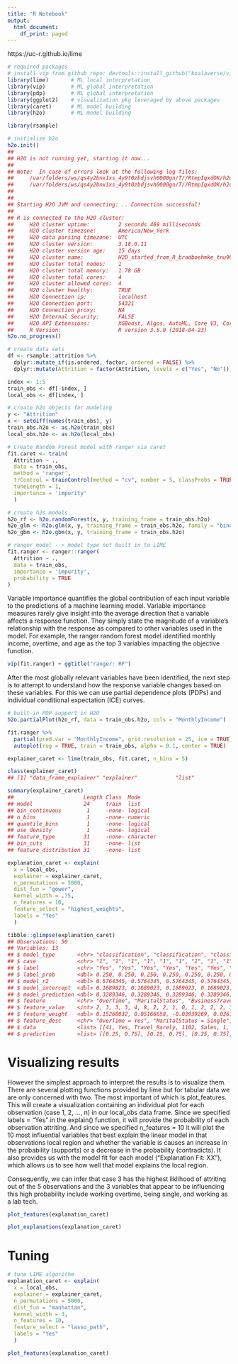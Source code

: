 ```yaml
---
title: "R Notebook"
output:
  html_document:
    df_print: paged
---
```



https://uc-r.github.io/lime

```r
# required packages
# install vip from github repo: devtools::install_github("koalaverse/vip")
library(lime)       # ML local interpretation
library(vip)        # ML global interpretation
library(pdp)        # ML global interpretation
library(ggplot2)    # visualization pkg leveraged by above packages
library(caret)      # ML model building
library(h2o)        # ML model building

library(rsample)

# initialize h2o
h2o.init()
## 
## H2O is not running yet, starting it now...
## 
## Note:  In case of errors look at the following log files:
##     /var/folders/ws/qs4y2bnx1xs_4y9t0zbdjsvh0000gn/T//RtmpIqxdOK/h2o_bradboehmke_started_from_r.out
##     /var/folders/ws/qs4y2bnx1xs_4y9t0zbdjsvh0000gn/T//RtmpIqxdOK/h2o_bradboehmke_started_from_r.err
## 
## 
## Starting H2O JVM and connecting: .. Connection successful!
## 
## R is connected to the H2O cluster: 
##     H2O cluster uptime:         2 seconds 469 milliseconds 
##     H2O cluster timezone:       America/New_York 
##     H2O data parsing timezone:  UTC 
##     H2O cluster version:        3.18.0.11 
##     H2O cluster version age:    15 days  
##     H2O cluster name:           H2O_started_from_R_bradboehmke_tnu907 
##     H2O cluster total nodes:    1 
##     H2O cluster total memory:   1.78 GB 
##     H2O cluster total cores:    4 
##     H2O cluster allowed cores:  4 
##     H2O cluster healthy:        TRUE 
##     H2O Connection ip:          localhost 
##     H2O Connection port:        54321 
##     H2O Connection proxy:       NA 
##     H2O Internal Security:      FALSE 
##     H2O API Extensions:         XGBoost, Algos, AutoML, Core V3, Core V4 
##     R Version:                  R version 3.5.0 (2018-04-23)
h2o.no_progress()
```


```r
# create data sets
df <- rsample::attrition %>% 
  dplyr::mutate_if(is.ordered, factor, ordered = FALSE) %>%
  dplyr::mutate(Attrition = factor(Attrition, levels = c("Yes", "No")))

index <- 1:5
train_obs <- df[-index, ]
local_obs <- df[index, ]

# create h2o objects for modeling
y <- "Attrition"
x <- setdiff(names(train_obs), y)
train_obs.h2o <- as.h2o(train_obs)
local_obs.h2o <- as.h2o(local_obs)
```



```r
# Create Random Forest model with ranger via caret
fit.caret <- train(
  Attrition ~ ., 
  data = train_obs, 
  method = 'ranger',
  trControl = trainControl(method = "cv", number = 5, classProbs = TRUE),
  tuneLength = 1,
  importance = 'impurity'
  )

# create h2o models
h2o_rf <- h2o.randomForest(x, y, training_frame = train_obs.h2o)
h2o_glm <- h2o.glm(x, y, training_frame = train_obs.h2o, family = "binomial")
h2o_gbm <- h2o.gbm(x, y, training_frame = train_obs.h2o)

# ranger model --> model type not built in to LIME
fit.ranger <- ranger::ranger(
  Attrition ~ ., 
  data = train_obs, 
  importance = 'impurity',
  probability = TRUE
)
```


Variable importance quantifies the global contribution of each input variable to the predictions of a machine learning model. Variable importance measures rarely give insight into the average direction that a variable affects a response function. They simply state the magnitude of a variable’s relationship with the response as compared to other variables used in the model. For example, the ranger random forest model identified monthly income, overtime, and age as the top 3 variables impacting the objective function.

```r
vip(fit.ranger) + ggtitle("ranger: RF")
```


After the most globally relevant variables have been identified, the next step is to attempt to understand how the response variable changes based on these variables. For this we can use partial dependence plots (PDPs) and individual conditional expectation (ICE) curves.

```r
# built-in PDP support in H2O
h2o.partialPlot(h2o_rf, data = train_obs.h2o, cols = "MonthlyIncome")
```


```r
fit.ranger %>%
  partial(pred.var = "MonthlyIncome", grid.resolution = 25, ice = TRUE) %>%
  autoplot(rug = TRUE, train = train_obs, alpha = 0.1, center = TRUE)
```


```r
explainer_caret <- lime(train_obs, fit.caret, n_bins = 5)

class(explainer_caret)
## [1] "data_frame_explainer" "explainer"            "list"

summary(explainer_caret)
##                      Length Class  Mode     
## model                24     train  list     
## bin_continuous        1     -none- logical  
## n_bins                1     -none- numeric  
## quantile_bins         1     -none- logical  
## use_density           1     -none- logical  
## feature_type         31     -none- character
## bin_cuts             31     -none- list     
## feature_distribution 31     -none- list
```

```r
explanation_caret <- explain(
  x = local_obs, 
  explainer = explainer_caret, 
  n_permutations = 5000,
  dist_fun = "gower",
  kernel_width = .75,
  n_features = 10, 
  feature_select = "highest_weights",
  labels = "Yes"
  )
```



```r
tibble::glimpse(explanation_caret)
## Observations: 50
## Variables: 13
## $ model_type       <chr> "classification", "classification", "classifi...
## $ case             <chr> "1", "1", "1", "1", "1", "1", "1", "1", "1", ...
## $ label            <chr> "Yes", "Yes", "Yes", "Yes", "Yes", "Yes", "Ye...
## $ label_prob       <dbl> 0.250, 0.250, 0.250, 0.250, 0.250, 0.250, 0.2...
## $ model_r2         <dbl> 0.5764345, 0.5764345, 0.5764345, 0.5764345, 0...
## $ model_intercept  <dbl> 0.1689023, 0.1689023, 0.1689023, 0.1689023, 0...
## $ model_prediction <dbl> 0.3289346, 0.3289346, 0.3289346, 0.3289346, 0...
## $ feature          <chr> "OverTime", "MaritalStatus", "BusinessTravel"...
## $ feature_value    <int> 2, 3, 3, 3, 4, 8, 2, 2, 1, 0, 1, 2, 2, 2, 3, ...
## $ feature_weight   <dbl> 0.15268032, 0.05166658, -0.03939269, 0.036107...
## $ feature_desc     <chr> "OverTime = Yes", "MaritalStatus = Single", "...
## $ data             <list> [[41, Yes, Travel_Rarely, 1102, Sales, 1, Co...
## $ prediction       <list> [[0.25, 0.75], [0.25, 0.75], [0.25, 0.75], [...
```


# Visualizing results
However the simplest approach to interpret the results is to visualize them. There are several plotting functions provided by lime but for tabular data we are only concerned with two. The most important of which is plot_features. This will create a visualization containing an individual plot for each observation (case 1, 2, …, n) in our local_obs data frame. Since we specified labels = "Yes" in the explain() function, it will provide the probability of each observation attriting. And since we specified n_features = 10 it will plot the 10 most influential variables that best explain the linear model in that observations local region and whether the variable is causes an increase in the probability (supports) or a decrease in the probability (contradicts). It also provides us with the model fit for each model (“Explanation Fit: XX”), which allows us to see how well that model explains the local region.

Consequently, we can infer that case 3 has the highest liklihood of attriting out of the 5 observations and the 3 variables that appear to be influencing this high probability include working overtime, being single, and working as a lab tech.

```r
plot_features(explanation_caret)
```


```r
plot_explanations(explanation_caret)
```


# Tuning

```r
# tune LIME algorithm
explanation_caret <- explain(
  x = local_obs, 
  explainer = explainer_caret, 
  n_permutations = 5000,
  dist_fun = "manhattan",
  kernel_width = 3,
  n_features = 10, 
  feature_select = "lasso_path",
  labels = "Yes"
  )

plot_features(explanation_caret)
```

